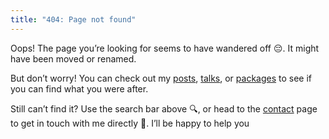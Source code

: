 ```yaml
---
title: "404: Page not found"
---
```


Oops! The page you're looking for seems to have wandered off 😔. It might have been moved or renamed.

But don't worry! You can check out my [posts](posts.qmd), [talks](talks.qmd), or [packages](packages.qmd) to see if you can find what you were after.

Still can't find it? Use the search bar above 🔍, or head to the [contact](contact.qmd) page to get in touch with me directly 📄. I'll be happy to help you 